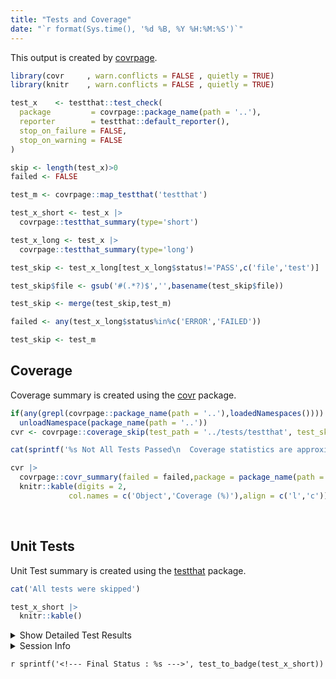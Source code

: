 ```yaml
---
title: "Tests and Coverage"
date: "`r format(Sys.time(), '%d %B, %Y %H:%M:%S')`"
---
```


This output is created by [covrpage](https://github.com/yonicd/covrpage).

```r
library(covr     , warn.conflicts = FALSE , quietly = TRUE)
library(knitr    , warn.conflicts = FALSE , quietly = TRUE)
```

```r

test_x    <- testthat::test_check(
  package         = covrpage::package_name(path = '..'),
  reporter        = testthat::default_reporter(),
  stop_on_failure = FALSE,
  stop_on_warning = FALSE
)

skip <- length(test_x)>0
failed <- FALSE
```

```r
test_m <- covrpage::map_testthat('testthat')
```


```r
test_x_short <- test_x |>
  covrpage::testthat_summary(type='short')

test_x_long <- test_x |>
  covrpage::testthat_summary(type='long')

```
 
```r
test_skip <- test_x_long[test_x_long$status!='PASS',c('file','test')]

test_skip$file <- gsub('#(.*?)$','',basename(test_skip$file))

test_skip <- merge(test_skip,test_m)

failed <- any(test_x_long$status%in%c('ERROR','FAILED'))

```

```r

test_skip <- test_m

```

## Coverage

Coverage summary is created using the [covr](https://github.com/r-lib/covr) package.

```r
if(any(grepl(covrpage::package_name(path = '..'),loadedNamespaces())))
  unloadNamespace(package_name(path = '..'))
cvr <- covrpage::coverage_skip(test_path = '../tests/testthat', test_skip = test_skip)
```

```r
cat(sprintf('%s Not All Tests Passed\n  Coverage statistics are approximations of the non-failing tests.\n  Use with caution\n\n For further investigation check in testthat summary tables.',covrpage:::emos[[platform()]][['WARNING']]))
```

```r
cvr |>
  covrpage::covr_summary(failed = failed,package = package_name(path = '..')) |>
  knitr::kable(digits = 2,
             col.names = c('Object','Coverage (%)'),align = c('l','c'))

```

<br>

## Unit Tests

Unit Test summary is created using the [testthat](https://github.com/r-lib/testthat) package.

```r
cat('All tests were skipped')
```

```r

test_x_short |>
  knitr::kable()

```

<details `r sprintf('%s',if(skip) test_details(test_x_short))`>
  <summary> Show Detailed Test Results </summary>

```r
cat('All tests were skipped')
```

```r

test_x_long |>
  knitr::kable()

```

```r
if(length(names(test_x_long))>0){
if('icon'%in%names(test_x_long)){
  emos <- covrpage:::emos[[covrpage:::platform()]]
  knitr::kable(t(c('Failed' = emos[['FAILED']],'Warning' = emos[['WARNING']], 'Skipped' = emos[['SKIPPED']])))
}  
}
```

</details>

<details>
  <summary> Session Info </summary>
  
```r

x <- covrpage:::sinfo()

x$info |>
  knitr::kable()

x$pkgs |>
  knitr::kable()

```

</details>

`r sprintf('<!--- Final Status : %s --->', test_to_badge(test_x_short))`
